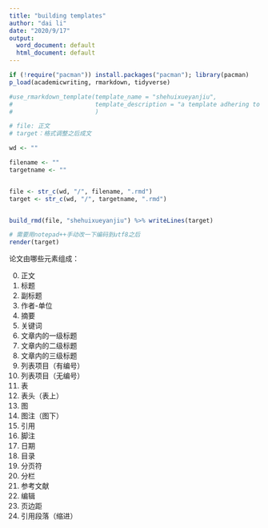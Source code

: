 ```yaml
---
title: "building templates"
author: "dai li"
date: "2020/9/17"
output:
  word_document: default
  html_document: default
---
```


```r
if (!require("pacman")) install.packages("pacman"); library(pacman)
p_load(academicwriting, rmarkdown, tidyverse)
```


```r
#use_rmarkdown_template(template_name = "shehuixueyanjiu",
#                       template_description = "a template adhering to the guidlines of the Chinese: Sociological Studies (shehuixueyanjiu)"
#                       )

# file: 正文
# target：格式调整之后成文

wd <- ""

filename <- ""
targetname <- ""


file <- str_c(wd, "/", filename, ".rmd")
target <- str_c(wd, "/", targetname, ".rmd")


build_rmd(file, "shehuixueyanjiu") %>% writeLines(target)

# 需要用notepad++手动改一下编码到utf8之后
render(target)


```



论文由哪些元素组成：

0. 正文
1. 标题
2. 副标题
3. 作者-单位
4. 摘要
5. 关键词
6. 文章内的一级标题
7. 文章内的二级标题
8. 文章内的三级标题
9. 列表项目（有编号）
10. 列表项目（无编号）
11. 表
12. 表头（表上）
13. 图
14. 图注（图下）
15. 引用
16. 脚注
17. 日期
18. 目录
19. 分页符
20. 分栏
21. 参考文献
22. 编辑
23. 页边距
24. 引用段落（缩进）

